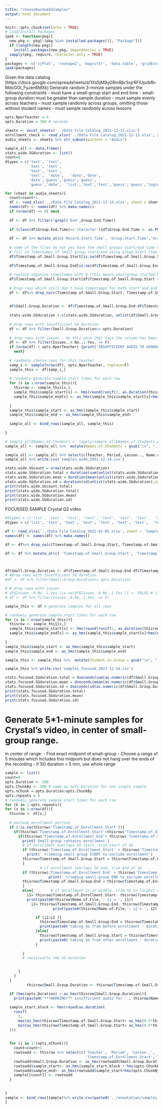 ```yaml
---
title: "chooseRandomSGSamples"
output: html_document
---
```


```r
knitr::opts_chunk$set(echo = TRUE)
# Load/Install Packages
ipak <- function(pkg){
  new.pkg <- pkg[!(pkg %in% installed.packages()[, "Package"])]
  if (length(new.pkg)) 
    install.packages(new.pkg, dependencies = TRUE)
  sapply(pkg, require, character.only = TRUE)
}
packages <- c('sjPlot', 'reshape2', 'magrittr', 'data.table', 'gridExtra', 'ggplot2','stringr','readxl','gridExtra','ggpubr','tidyverse', 'dplyr','tidyr','strex','tibble','chron','lubridate','anytime','hms')
ipak(packages)

```

Given the data catalog (https://docs.google.com/spreadsheets/d/1Xs5jM9yGRmRbrSxjrRFIUpzbfb-MdcGOi_FyJen6MXk)
Generate random 3-minute samples under the following constraints
- must have a small-group start and end time
- small-group duration must be greater than sample duration
- must sample evenly across teachers
- must sample randomly across groups, omitting those without student names
- must sample randomly across lessons

```r
opts.NperTeacher = 4
opts.Duration = 300 # seconds

sheets <- excel_sheets('../Data File Catalog_2021-12-13.xlsx')
enrollment_check <- read_xlsx('../Data File Catalog_2021-12-13.xlsx', sheet = 'Enrollment Check')
audio_sheets <- sheets %>% str_subset(pattern = "Audio")
```



```r
sample_all <- data.frame()
stats.wide.SGduration <- list()
count=0
dtypes = c('text', 'text',
           'text', 'text',
           'text', 'text',
           'text',  'date',   'date','date',
           'date','guess','guess','guess',
           'guess','date',  'list','text','text','guess','guess','logical','text')

for (sheet in audio_sheets){
  count=count+1
  df <- read_xlsx('../Data File Catalog_2021-12-13.xlsx', sheet = sheet, na=c('','NA','Unknown'), col_types = dtypes, trim_ws=T)
  names(df) <- names(df) %>% make.names() 
  if (nrow(df) == 0) next
  
  df <- df %>% filter(!grepl('End',Group.End.Time))
  
  if (class(df$Group.End.Time)=='character'){df$Group.End.Time <- as.POSIXlt(df$Group.End.Time)}
  
  df <- df %>% mutate_at(c('Record.Start.Time', 'Group.Start.Time','Group.End.Time', 'Timestamp.of.Small.Group.Start', 'Timestamp.of.Small.Group.End', 'Timestamp.of.Enrollment.Start', 'Timestamp.of.Enrollment.End' ), as_hms)
  
  # some of the files do not yet have the small groups start/end time manually verified.
  # fill in Timestamps of small group start/end using Group.Start.Time when missing the timestamp
  df$Timestamp.of.Small.Group.Start[is.na(df$Timestamp.of.Small.Group.Start)] <- as_hms(df$Group.Start.Time[is.na(df$Timestamp.of.Small.Group.Start)] - df$Record.Start.Time[is.na(df$Timestamp.of.Small.Group.Start)])
  
  df$Timestamp.of.Small.Group.End[is.na(df$Timestamp.of.Small.Group.End)] <- as_hms(df$Group.End.Time[is.na(df$Timestamp.of.Small.Group.End)] - df$Record.Start.Time[is.na(df$Timestamp.of.Small.Group.End)])
  
  # replace negative timestamps with 0 (this means smallgroup started before recording)
  df$Timestamp.of.Small.Group.Start[df$Timestamp.of.Small.Group.Start <0] <- hms(0,0,0)
  
  # Drop rows which still don't have timestamps for both start and end of small groups
  df <- df%>% drop_na(c(Timestamp.of.Small.Group.Start, Timestamp.of.Small.Group.End, Names.of.Students))
  
  
  df$Small.Group.Duration <- df$Timestamp.of.Small.Group.End-df$Timestamp.of.Small.Group.Start 
  
  stats.wide.SGduration <-c(stats.wide.SGduration, unlist(df$Small.Group.Duration))
  
  # Drop rows with insufficient SG duration
  df <- df %>% filter(Small.Group.Duration>= opts.Duration)
  
  # drop rows with issues - do this once Cher says the column has been updated
  df <- df %>% filter(Issues..0.No..1.Yes. == F)
  if (nrow(df) < opts.NperTeacher) {print('INSUFFICIENT AUDIO TO GENERATE REQUESTED N SAMPLES') 
    next}
  
  # randomly choose rows for this teacher
  samp_i <- sample(nrow(df), opts.NperTeacher, replace=F)
  sample_this <- df[samp_i,]
  
  # randomly generate sample start times for each row
  for (s in 1:nrow(sample_this)){
    thisrow <- sample_this[s,]
    sample_this$sample_start[s] <- hms(round(runif(1, as.duration(thisrow$Timestamp.of.Small.Group.Start), as.duration(thisrow$Timestamp.of.Small.Group.End-opts.Duration))))
    sample_this$sample_end[s] <- as_hms(sample_this$sample_start[s]+hms(opts.Duration))
    
  }
  sample_this$sample_start <- as_hms(sample_this$sample_start)
  sample_this$sample_end <- as_hms(sample_this$sample_end)
  
  sample_all <- bind_rows(sample_all, sample_this)
  
}

# sample_all$Names.of.Students <- lapply(sample_all$Names.of.Students,paste,collapse = ", ")
sample_all <- sample_all %>%  mutate(Names.of.Students = gsub("\n", ", ", Names.of.Students))

sample_all <- sample_all %>% select(c(Teacher, Period, Lesson.., Name.of.File, URL.to.File, sample_start, sample_end, everything()))
sample_all %>% write.csv('samples_wide_2021-12-14.csv')

stats.wide.SGcount = nrow(stats.wide.SGduration)
stats.wide.SGduration.total = duration(sum(unlist(stats.wide.SGduration),na.rm=T))
stats.wide.SGduration.mean = duration(mean(unlist(stats.wide.SGduration),na.rm=T))
stats.wide.SGduration.sd = duration(sd(unlist(stats.wide.SGduration),na.rm=T))
print(stats.wide.SGcount.total)
print(stats.wide.SGduration.total)
print(stats.wide.SGduration.mean)
print(stats.wide.SGduration.sd)

```

FOCUSSED SAMPLE
Crystal Q2 video
```r
#dtypes = c('list', 'text', 'text', 'text', 'text', 'text', 'text',  'text','date','guess','guess','guess', 'guess','text','text','guess','guess','logical','text')
dtypes = c('list', 'text', 'text', 'text', 'text', 'text', 'text',  'text','date','guess','guess','guess', 'guess','text')

df <- read_xlsx('../Data File Catalog_2022-01-05.xlsx', sheet = 'Sample 1v2 - Crystal Focused', na=c('','NA','Unknown'), col_types = dtypes, trim_ws=T)
names(df) <- names(df) %>% make.names() 

df <- df%>% drop_na(c(Timestamp.of.Small.Group.Start, Timestamp.of.Small.Group.End, Student.in.Group))

df <- df %>% mutate_at(c( 'Timestamp.of.Small.Group.Start', 'Timestamp.of.Small.Group.End', 'Timestamp.of.Enrollment.Start', 'Timestamp.of.Enrollment.End' ), as_hms)



df$Small.Group.Duration <- df$Timestamp.of.Small.Group.End-df$Timestamp.of.Small.Group.Start 
# #Drop rows with insufficient SG duration
#df <- df %>% filter(Small.Group.Duration>= opts.Duration)

# # drop rows with issues
# df$Issues..0.No..1.Yes.[is.na(df$Issues..0.No..1.Yes.)] <- FALSE # if not true, assume false
# df <- df %>% filter(Issues..0.No..1.Yes. == F)

```


```r
sample_this <- df # generate samples for all rows

# randomly generate sample start times for each row
for (s in 1:nrow(sample_this)){
  thisrow <- sample_this[s,]
  sample_this$sample_start[s] <- hms(round(runif(1, as.duration(thisrow$Timestamp.of.Small.Group.Start), as.duration(thisrow$Timestamp.of.Small.Group.End-opts.Duration))))
  sample_this$sample_end[s] <- as_hms(sample_this$sample_start[s]+hms(opts.Duration))
  
}
sample_this$sample_start <- as_hms(sample_this$sample_start)
sample_this$sample_end <- as_hms(sample_this$sample_end)

sample_this <- sample_this %>%  mutate(Student.in.Group = gsub("\n", ", ", Student.in.Group))

sample_this %>% write.csv('samples_focused_2021-12-14.csv')

stats.focused.SGduration.total = dseconds(sum(as.numeric(df$Small.Group.Duration),na.rm=T))
stats.focused.SGduration.mean = dseconds(mean(as.numeric(df$Small.Group.Duration),na.rm=T))
stats.focused.SGduration.sd = dseconds(sd(as.numeric(df$Small.Group.Duration),na.rm=T))
print(stats.focused.SGduration.total)
print(stats.focused.SGduration.mean)
print(stats.focused.SGduration.sd)
```




# Generate 5*1-minute samples for Crystal's video, in center of small-group range.
In center of range:
- Find exact midpoint of small-group 
- Choose a range of 5 minutes which includes this midpoint but does not hang over the ends of the recording
- if SG duration < 5 min, use whole range



```r
sample <- list()
count=0
opts.Duration <- 300
opts.ChunkBy <- 300 # same as opts.Duration for one single sample 
opts.nChunk = opts.Duration/opts.ChunkBy
opts.repeats = 5
# randomly generate sample start times for each row
for (k in 1:opts.repeats){
for (s in 1:nrow(df)){
  thisrow <- df[s,]
  
  # exclude enrollment portion
  if (!is.na(thisrow$'Timestamp.of.Enrollment.Start')){
    if(thisrow$'Timestamp.of.Enrollment.Start'<thisrow$'Timestamp.of.Small.Group.End'){
      if(thisrow$'Timestamp.of.Enrollment.End'> thisrow$'Timestamp.of.Small.Group.Start'){
        print('Small-group contains enrollment')
        # if enrollment overlaps SG start, trim start of SG
        if (thisrow$'Timestamp.of.Enrollment.Start' < thisrow$'Timestamp.of.Small.Group.Start'){
          print(' trimming small-group START to exclude enrollment')
        thisrow$Timestamp.of.Small.Group.Start = thisrow$Timestamp.of.Enrollment.End
        }
                # if enrollment overlaps SG end, trim end of SG
        if (thisrow$'Timestamp.of.Enrollment.End' > thisrow$'Timestamp.of.Small.Group.End'){
                    print(' trimming small-group END to exclude enrollment')
        thisrow$Timestamp.of.Small.Group.End = thisrow$Timestamp.of.Enrollment.Start
        }
        else{        # if enrollment is in middle, trim SG to largest uninterrupted interval
          i1= thisrow$Timestamp.of.Enrollment.Start- thisrow$Timestamp.of.Small.Group.Start
          print(paste0(thisrow$Name.of.File,': i1 = ', i1))
            i2= thisrow$Timestamp.of.Small.Group.End- thisrow$Timestamp.of.Enrollment.End
                      print(paste0(thisrow$Name.of.File,': i2 = ', i2))

              if (i1>i2 ){
                thisrow$Timestamp.of.Small.Group.End = thisrow$Timestamp.of.Enrollment.Start
                print(paste0('taking SG from before enrollment - duration ',i1, 'sec'))
              }else{
                thisrow$Timestamp.of.Small.Group.Start = thisrow$Timestamp.of.Enrollment.End
                print(paste0('taking SG from after enrollment - duration ', i2, 'sec'))
              }
          
        }
        # recalcualte the SG duration

          
      }
    }
  }
          thisrow$Small.Group.Duration <- thisrow$Timestamp.of.Small.Group.End-thisrow$Timestamp.of.Small.Group.Start 

  if (hms(opts.Duration) > as_hms(thisrow$Small.Group.Duration)){
    print(paste0('***WARNING*** insufficient audio for ' , thisrow$Name.of.File))}
  
  sample_start_block <- hms(round(as.duration(
    runif(
      1,
      max(as_hms(thisrow$Timestamp.of.Small.Group.Start+ as_hms(0.5*thisrow$Small.Group.Duration) - as_hms(opts.Duration)), thisrow$Timestamp.of.Small.Group.Start),
      min(as_hms(thisrow$Timestamp.of.Small.Group.Start+ as_hms(0.5*thisrow$Small.Group.Duration)), as_hms(thisrow$Timestamp.of.Small.Group.End-as_hms(opts.Duration)) ))
  )))
  
  
  for (i in 1:(opts.nChunk)){
    count=count+1
    rowtoadd <- thisrow %>% select(c('Teacher', 'Period', 'Lesson..', 'Name.of.File', 'URL.to.File','Timestamp.of.Small.Group.Start','Timestamp.of.Small.Group.End','Small.Group.Duration' ,
                                     'Timestamp.of.Enrollment.Start','Timestamp.of.Enrollment.End'))
    rowtoadd$Small.Group.Duration <- as_hms(rowtoadd$Small.Group.Duration)
    rowtoadd$sample_start<- as_hms(sample_start_block + hms(opts.ChunkBy*(i-1)))
    rowtoadd$sample_end<- as_hms(rowtoadd$sample_start+hms(opts.ChunkBy))
    sample[[count]] <- rowtoadd
  }
  
  
}
sample <- bind_rows(sample)%>% write.csv(paste0('../annotation/samples_focussed_5inCenter_2022-01-05_', k, '.csv'))
}
```